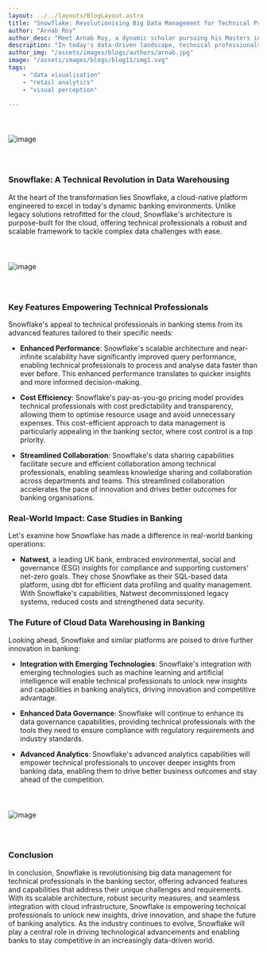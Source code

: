 ```yaml
---
layout: ../../layouts/BlogLayout.astro
title: "Snowflake: Revolutionising Big Data Management for Technical Professionals in the Banking Sector"
author: "Arnab Roy"
author_desc: "Meet Arnab Roy, a dynamic scholar pursuing his Masters in Data Science and Management from the prestigious institutes, IIT Ropar and IIM Amritsar. With a fervent dedication to mastering the fusion of data science and business acumen, Arnab navigates the realms of academia and industry with unwavering curiosity and a relentless pursuit of excellence. His passion for unlocking insights and driving innovation propels him to explore the cutting edge of data-driven solutions, shaping the future of business intelligence."
description: "In today's data-driven landscape, technical professionals in the banking industry are grappling with the challenge of managing vast datasets while deriving actionable insights efficiently. Traditional on-premises data warehousing solutions, once stalwarts of data management, are now showing their limitations in scalability, agility, and cost-effectiveness. This is where cloud data warehousing, led by Snowflake, a leading platform in this domain, is making significant strides. In this article, we'll delve into how Snowflake's advanced capabilities are transforming big data management specifically for technical workers in the banking sector, and how it's shaping the future of data analytics in the industry."
author_img: "/assets/images/blogs/authors/arnab.jpg"
image: "/assets/images/blogs/blog11/img1.svg"
tags:
    - "data visualisation"
    - "retail analytics"
    - "visual perception"

---
```


<img src="/assets/images/blogs/blog11/img1.svg" alt="image" style="margin:2.5rem auto;"/>

<Quote quote={quote}/>

### Snowflake: A Technical Revolution in Data Warehousing

At the heart of the transformation lies Snowflake, a cloud-native platform engineered to excel in today's dynamic banking environments. Unlike legacy solutions retrofitted for the cloud, Snowflake's architecture is purpose-built for the cloud, offering technical professionals a robust and scalable framework to tackle complex data challenges with ease.

<img src="/assets/images/blogs/blog11/img2.svg" alt="image" style="margin:2.5rem auto;"/>

### Key Features Empowering Technical Professionals

Snowflake's appeal to technical professionals in banking stems from its advanced features tailored to their specific needs:

- **Enhanced Performance**: Snowflake's scalable architecture and near-infinite scalability have significantly improved query performance, enabling technical professionals to process and analyse data faster than ever before. This enhanced performance translates to quicker insights and more informed decision-making.

- **Cost Efficiency**: Snowflake's pay-as-you-go pricing model provides technical professionals with cost predictability and transparency, allowing them to optimise resource usage and avoid unnecessary expenses. This cost-efficient approach to data management is particularly appealing in the banking sector, where cost control is a top priority.

- **Streamlined Collaboration**: Snowflake's data sharing capabilities facilitate secure and efficient collaboration among technical professionals, enabling seamless knowledge sharing and collaboration across departments and teams. This streamlined collaboration accelerates the pace of innovation and drives better outcomes for banking organisations.

### Real-World Impact: Case Studies in Banking

Let's examine how Snowflake has made a difference in real-world banking operations:

- **Natwest**, a leading UK bank, embraced environmental, social and governance (ESG) insights for compliance and supporting customers’ net-zero goals. They chose Snowflake as their SQL-based data platform, using dbt for efficient data profiling and quality management. With Snowflake's capabilities, Natwest decommissioned legacy systems, reduced costs and strengthened data security.

### The Future of Cloud Data Warehousing in Banking

Looking ahead, Snowflake and similar platforms are poised to drive further innovation in banking:

- **Integration with Emerging Technologies**: Snowflake's integration with emerging technologies such as machine learning and artificial intelligence will enable technical professionals to unlock new insights and capabilities in banking analytics, driving innovation and competitive advantage.

- **Enhanced Data Governance**: Snowflake will continue to enhance its data governance capabilities, providing technical professionals with the tools they need to ensure compliance with regulatory requirements and industry standards.

- **Advanced Analytics**: Snowflake's advanced analytics capabilities will empower technical professionals to uncover deeper insights from banking data, enabling them to drive better business outcomes and stay ahead of the competition.

<img src="/assets/images/blogs/blog11/img3.svg" alt="image" style="margin:2.5rem auto;"/>

### Conclusion

In conclusion, Snowflake is revolutionising big data management for technical professionals in the banking sector, offering advanced features and capabilities that address their unique challenges and requirements. With its scalable architecture, robust security measures, and seamless integration with cloud infrastructure, Snowflake is empowering technical professionals to unlock new insights, drive innovation, and shape the future of banking analytics. As the industry continues to evolve, Snowflake will play a central role in driving technological advancements and enabling banks to stay competitive in an increasingly data-driven world.


